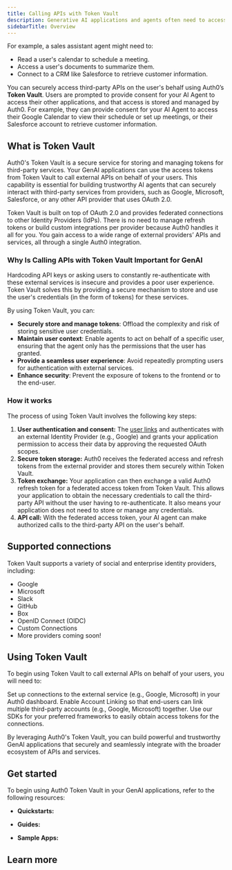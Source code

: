 ```yaml
---
title: Calling APIs with Token Vault
description: Generative AI applications and agents often need to access data and perform actions in third-party systems to fulfill user requests.
sidebarTitle: Overview
---
```


 For example, a sales assistant agent might need to:

- Read a user's calendar to schedule a meeting.
- Access a user's documents to summarize them.
- Connect to a CRM like Salesforce to retrieve customer information.

You can securely access third-party APIs on the user's behalf using Auth0’s **Token Vault**. Users are prompted to provide consent for your AI Agent to access their other applications, and that access is stored and managed by Auth0. For example, they can provide consent for your AI Agent to access their Google Calendar to view their schedule or set up meetings, or their Salesforce account to retrieve customer information.

## What is Token Vault

Auth0's Token Vault is a secure service for storing and managing tokens for third-party services. Your GenAI applications can use the access tokens from Token Vault to call external APIs on behalf of your users. This capability is essential for building trustworthy AI agents that can securely interact with third-party services from providers, such as Google, Microsoft, Salesforce, or any other API provider that uses OAuth 2.0.

Token Vault is built on top of OAuth 2.0 and provides federated connections to other Identity Providers (IdPs). There is no need to manage refresh tokens or build custom integrations per provider because Auth0 handles it all for you. You gain access to a wide range of external providers’ APIs and services, all through a single Auth0 integration.

### Why Is Calling APIs with Token Vault Important for GenAI

Hardcoding API keys or asking users to constantly re-authenticate with these external services is insecure and provides a poor user experience. Token Vault solves this by providing a secure mechanism to store and use the user's credentials (in the form of tokens) for these services.

By using Token Vault, you can:

- **Securely store and manage tokens**: Offload the complexity and risk of storing sensitive user credentials.
- **Maintain user context**: Enable agents to act on behalf of a specific user, ensuring that the agent only has the permissions that the user has granted.
- **Provide a seamless user experience**: Avoid repeatedly prompting users for authentication with external services.
- **Enhance security**: Prevent the exposure of tokens to the frontend or to the end-user.

### How it works

The process of using Token Vault involves the following key steps:

1. **User authentication and consent:** The [user links](/intro/account-linking) and authenticates with an external Identity Provider (e.g., Google) and grants your application permission to access their data by approving the requested OAuth scopes.
2. **Secure token storage:** Auth0 receives the federated access and refresh tokens from the external provider and stores them securely within Token Vault.
3. **Token exchange:** Your application can then exchange a valid Auth0 refresh token for a federated access token from Token Vault. This allows your application to obtain the necessary credentials to call the third-party API without the user having to re-authenticate. It also means your application does not need to store or manage any credentials.
4. **API call:** With the federated access token, your AI agent can make authorized calls to the third-party API on the user's behalf.

## Supported connections

Token Vault supports a variety of social and enterprise identity providers, including:

- Google
- Microsoft
- Slack
- GitHub
- Box
- OpenID Connect (OIDC)
- Custom Connections
- More providers coming soon\!

## Using Token Vault

To begin using Token Vault to call external APIs on behalf of your users, you will need to:

<Columns cols={3}>
<Card title="Configure connections" href="/intro/connections" icon="square-1" iconType="solid">
Set up connections to the external service (e.g., Google, Microsoft) in your Auth0 dashboard.
</Card>
<Card title="Configure account linking" href="/intro/account-linking" icon="square-2" iconType="solid">
Enable Account Linking so that end-users can link multiple third-party accounts (e.g., Google, Microsoft) together.
</Card>
<Card title="Call other's APIs on user's behalf" href="/intro/call-others-apis-on-users-behalf" icon="square-3" iconType="solid">
Use our SDKs for your preferred frameworks to easily obtain access tokens for the connections.
</Card>
</Columns>

By leveraging Auth0's Token Vault, you can build powerful and trustworthy GenAI applications that securely and seamlessly integrate with the broader ecosystem of APIs and services.

## Get started

To begin using Auth0 Token Vault in your GenAI applications, refer to the following resources:

- **Quickstarts:**

  <Columns cols={2}>
  <Card title="Call Other's APIs on User's Behalf" href="/call-others-apis-on-users-behalf" icon="key" horizontal/>
  </Columns>

- **Guides:**
  <Columns cols={2}>
  <Card title="Check Google Calendar Availability" href="/check-google-calendar-availability" icon="google" horizontal/>
  <Card title="List GitHub Repositories" href="/list-github-repositories" icon="github" horizontal/>
  <Card title="List Slack Channels" href="/list-slack-channels" icon="slack" horizontal/>
  <Card title="Get Salesforce Opportunities" href="/get-salesforce-opportunities" icon="salesforce" horizontal/>
  </Columns>
- **Sample Apps:**

  <Columns cols={2}>
  <Card title="Assistant0: Next.js + LangGraph" href="https://github.com/auth0-samples/auth0-assistant0" icon="github" horizontal/>
  <Card title="Assistant0: Next.js + Vercel AI SDK" href="https://github.com/auth0-samples/auth0-assistant0/tree/vercel-ai" icon="github" horizontal/>
  <Card title="Assistant0: Next.js + LlamaIndex - Coming soon" icon="clock" horizontal/>
  <Card title="Auth0 AI SDK TypeScript samples" href="https://github.com/auth0-lab/auth0-ai-js/tree/main/examples/calling-apis" icon="github" horizontal/>

  <Card title="Auth0 AI SDK Python samples" href="https://github.com/auth0-lab/auth0-ai-python/tree/main/examples/calling-apis" icon="python" horizontal/>
  </Columns>

## Learn more

<Columns cols={2}>
<Card title="Auth0 Docs for Token Vault" href="https://auth0.com/docs/secure/tokens/token-vault" icon="book" horizontal/>
<Card title="Call APIs with Token Vault" href="https://auth0.com/docs/secure/tokens/token-vault/call-apis-with-token-vault" icon="key" horizontal/>
<Card title="Configure Token Vault" href="https://auth0.com/docs/secure/tokens/token-vault/configure-token-vault" icon="gear" horizontal/>
</Columns>
